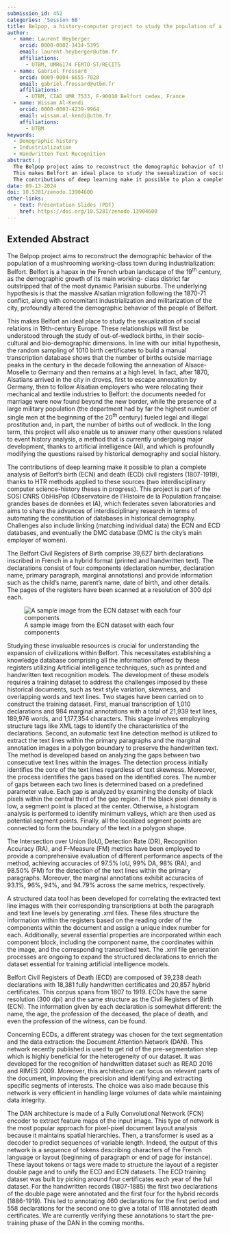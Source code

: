 ```yaml
---
submission_id: 452
categories: 'Session 6B'
title: Belpop, a history-computer project to study the population of a town during early industrialization
author:
  - name: Laurent Heyberger
    orcid: 0000-0002-3434-5395
    email: laurent.heyberger@utbm.fr
    affiliations:
      - UTBM, UMR6174 FEMTO-ST/RECITS
  - name: Gabriel Frossard
    orcid: 0009-0004-6655-7028
    email: gabriel.frossard@utbm.fr
    affiliations:
      - UTBM, CIAD UMR 7533, F-90010 Belfort cedex, France
  - name: Wissam Al-Kendi
    orcid: 0000-0003-4239-9964
    email: wissam.al-kendi@utbm.fr
    affiliations:
      - UTBM
keywords:
  - Demographic history
  - Industrialization
  - Handwritten Text Recognition
abstract: |
  The Belpop project aims to reconstruct the demographic behavior of the population of a mushrooming working-class town during industrialization: Belfort. Belfort is a hapax in the French urban landscape of the 19^th^ century, as the demographic growth of its main working- class district far outstripped that of the most dynamic Parisian suburbs. The underlying hypothesis is that the massive Alsatian migration that followed the 1870-71 conflict, and the concomitant industrialization and militarization of the city, profoundly altered the demographic behavior of the people of Belfort.
  This makes Belfort an ideal place to study the sexualization of social relations in 19^th^-century Europe. These relationships will first be understood through the study of out-of-wedlock births, in their socio-cultural and bio-demographic dimensions. In the long term, this project will also enable to answer many other questions related to event history analysis, a method that is currently undergoing major development, thanks to artificial intelligence (AI), and which is profoundly modifying the questions raised by historical demography and social history.
  The contributions of deep learning make it possible to plan a complete analysis of Belfort's birth (ECN) and death (ECD) civil registers (1807-1919), thanks to HTR methods applied to these sources (two interdisciplinary computer science-history theses in progress). This project is part of the SOSI CNRS ObHisPop (Observatoire de l'Histoire de la Population française: grandes bases de données et IA), which federates seven laboratories and aims to share the advances of interdisciplinary research in terms of automating the constitution of databases in historical demography. Challenges also include linking (matching individual data) the ECN and ECD databases, and eventually the DMC database (DMC is the city's main employer of women)."
date: 09-13-2024
doi: 10.5281/zenodo.13904600
other-links:
  - text: Presentation Slides (PDF)
    href: https://doi.org/10.5281/zenodo.13904600
---
```


## Extended Abstract

The Belpop project aims to reconstruct the demographic behavior of the population of a mushrooming working-class town during industrialization: Belfort. Belfort is a hapax in the French urban landscape of the 19^th^ century, as the demographic growth of its main working- class district far outstripped that of the most dynamic Parisian suburbs. The underlying hypothesis is that the massive Alsatian migration following the 1870-71 conflict, along with concomitant industrialization and militarization of the city, profoundly altered the demographic behavior of the people of Belfort.

This makes Belfort an ideal place to study the sexualization of social relations in 19th-century Europe. These relationships will first be understood through the study of out-of-wedlock births, in their socio-cultural and bio-demographic dimensions. In line with our initial hypothesis, the random sampling of 1010 birth certificates to build a manual transcription database shows that the number of births outside marriage peaks in the century in the decade following the annexation of Alsace-Moselle to Germany and then remains at a high level. In fact, after 1870, Alsatians arrived in the city in droves, first to escape annexation by Germany, then to follow Alsatian employers who were relocating their mechanical and textile industries to Belfort: the documents needed for marriage were now found beyond the new border, while the presence of a large military population (the department had by far the highest number of single men at the beginning of the 20^th^ century) fueled legal and illegal prostitution and, in part, the number of births out of wedlock. In the long term, this project will also enable us to answer many other questions related to event history analysis, a method that is currently undergoing major development, thanks to artificial intelligence (AI), and which is profoundly modifying the questions raised by historical demography and social history.

The contributions of deep learning make it possible to plan a complete analysis of Belfort's birth (ECN) and death (ECD) civil registers (1807-1919), thanks to HTR methods applied to these sources (two interdisciplinary computer science-history theses in progress). This project is part of the SOSI CNRS ObHisPop (Observatoire de l'Histoire de la Population française: grandes bases de données et IA), which federates seven laboratories and aims to share the advances of interdisciplinary research in terms of automating the constitution of databases in historical demography. Challenges also include linking (matching individual data) the ECN and ECD databases, and eventually the DMC database (DMC is the city's main employer of women).

The Belfort Civil Registers of Birth comprise 39,627 birth declarations inscribed in French in a hybrid format (printed and handwritten text). The declarations consist of four components (declaration number, declaration name, primary paragraph, marginal annotations) and provide information such as the child's name, parent's name, date of birth, and other details. The pages of the registers have been scanned at a resolution of 300 dpi each.

![A sample image from the ECN dataset with each four components](images/sample%20from%20dataset.png)

Studying these invaluable resources is crucial for understanding the expansion of civilizations within Belfort. This necessitates establishing a knowledge database comprising all the information offered by these registers utilizing Artificial intelligence techniques, such as printed and handwritten text recognition models.
The development of these models requires a training dataset to address the challenges imposed by these historical documents, such as text style variation, skewness, and overlapping words and text lines.
Two stages have been carried on to construct the training dataset. First, manual transcription of 1,010 declarations and 984 marginal annotations with a total of 21,939 text lines, 189,976 words, and 1,177,354 characters. This stage involves employing structure tags like XML tags to identify the characteristics of the declarations.
Second, an automatic text line detection method is utilized to extract the text lines within the primary paragraphs and the marginal annotation images in a polygon boundary to preserve the handwritten text. The method is developed based on analyzing the gaps between two consecutive text lines within the images. The detection process initially identifies the core of the text lines regardless of text skewness. Moreover, the process identifies the gaps based on the identified cores. The number of gaps between each two lines is determined based on a predefined parameter value. Each gap is analyzed by examining the density of black pixels within the central third of the gap region. If the black pixel density is low, a segment point is placed at the center. Otherwise, a histogram analysis is performed to identify minimum valleys, which are then used as potential segment points. Finally, all the localized segment points are connected to form the boundary of the text in a polygon shape.

The Intersection over Union (IoU), Detection Rate (DR), Recognition Accuracy (RA), and F-Measure (FM) metrics have been employed to provide a comprehensive evaluation of different performance aspects of the method, achieving accuracies of 97.5% IoU, 99% DA, 98% (RA), and 98.50% (FM) for the detection of the text lines within the primary paragraphs. Moreover, the marginal annotations exhibit accuracies of 93.1%, 96%, 94%, and 94.79% across the same metrics, respectively.

A structured data tool has been developed for correlating the extracted text line images with their corresponding transcriptions at both the paragraph and text line levels by generating .xml files. These files structure the information within the registers based on the reading order of the components within the document and assign a unique index number for each. Additionally, several essential properties are incorporated within each component block, including the component name, the coordinates within the image, and the corresponding transcribed text. The .xml file generation processes are ongoing to expand the structured declarations to enrich the dataset essential for training artificial intelligence models.

Belfort Civil Registers of Death (ECD) are composed of 39,238 death declarations with 18,381 fully handwritten certificates and 20,857 hybrid certificates. This corpus spans from 1807 to 1919. ECDs have the same resolution (300 dpi) and the same structure as the Civil Registers of Birth (ECN). The information given by each declaration is somewhat different: the name, the age, the profession of the deceased, the place of death, and even the profession of the witness, can be found.

Concerning ECDs, a different strategy was chosen for the text segmentation and the data extraction: the Document Attention Network (DAN). This network recently published is used to get rid of the pre-segmentation step which is highly beneficial for the heterogeneity of our dataset. It was developed for the recognition of handwritten dataset such as READ 2016 and RIMES 2009. Moreover, this architecture can focus on relevant parts of the document, improving the precision and identifying and extracting specific segments of interests. The choice was also made because this network is very efficient in handling large volumes of data while maintaining data integrity.

The DAN architecture is made of a Fully Convolutional Network (FCN) encoder to extract feature maps of the input image. This type of network is the most popular approach for pixel-pixel document layout analysis because it maintains spatial hierarchies. Then, a transformer is used as a decoder to predict sequences of variable length. Indeed, the output of this network is a sequence of tokens describing characters of the French language or layout (beginning of paragraph or end of page for instance). These layout tokens or tags were made to structure the layout of a register double page and to unify the ECD and ECN datasets. The ECD training dataset was built by picking around four certificates each year of the full dataset. For the handwritten records (1807-1885) the first two declarations of the double page were annotated and the first four for the hybrid records (1886-1919). This led to annotating 460 declarations for the first period and 558 declarations for the second one to give a total of 1118 annotated death certificates. We are currently verifying these annotations to start the pre-training phase of the DAN in the coming months.